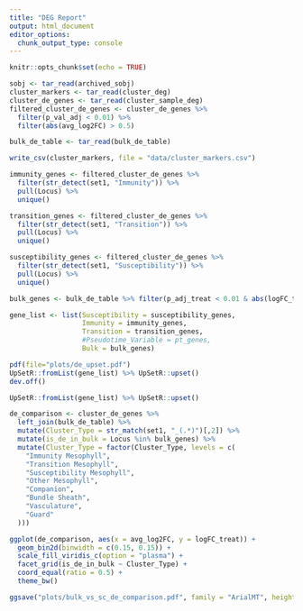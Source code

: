 ```yaml
---
title: "DEG Report"
output: html_document
editor_options: 
  chunk_output_type: console
---
```


```r
knitr::opts_chunk$set(echo = TRUE)

sobj <- tar_read(archived_sobj)
cluster_markers <- tar_read(cluster_deg)
cluster_de_genes <- tar_read(cluster_sample_deg)
filtered_cluster_de_genes <- cluster_de_genes %>% 
  filter(p_val_adj < 0.01) %>%
  filter(abs(avg_log2FC) > 0.5)

bulk_de_table <- tar_read(bulk_de_table)
```

```r
write_csv(cluster_markers, file = "data/cluster_markers.csv")
```

```r
immunity_genes <- filtered_cluster_de_genes %>%
  filter(str_detect(set1, "Immunity")) %>%
  pull(Locus) %>% 
  unique()

transition_genes <- filtered_cluster_de_genes %>%
  filter(str_detect(set1, "Transition")) %>%
  pull(Locus) %>% 
  unique()

susceptibility_genes <- filtered_cluster_de_genes %>%
  filter(str_detect(set1, "Susceptibility")) %>%
  pull(Locus) %>% 
  unique()

bulk_genes <- bulk_de_table %>% filter(p_adj_treat < 0.01 & abs(logFC_treat) > 1) %>% pull(Locus)

gene_list <- list(Susceptibility = susceptibility_genes,
                  Immunity = immunity_genes,
                  Transition = transition_genes,
                  #Pseudotime_Variable = pt_genes,
                  Bulk = bulk_genes)

pdf(file="plots/de_upset.pdf")
UpSetR::fromList(gene_list) %>% UpSetR::upset()
dev.off()

UpSetR::fromList(gene_list) %>% UpSetR::upset()
```

```r
de_comparison <- cluster_de_genes %>% 
  left_join(bulk_de_table) %>% 
  mutate(Cluster_Type = str_match(set1, "_(.*)")[,2]) %>%
  mutate(is_de_in_bulk = Locus %in% bulk_genes) %>%
  mutate(Cluster_Type = factor(Cluster_Type, levels = c(
    "Immunity Mesophyll",
    "Transition Mesophyll",
    "Susceptibility Mesophyll",
    "Other Mesophyll",
    "Companion",
    "Bundle Sheath",
    "Vasculature",
    "Guard"
  )))

ggplot(de_comparison, aes(x = avg_log2FC, y = logFC_treat)) + 
  geom_bin2d(binwidth = c(0.15, 0.15)) + 
  scale_fill_viridis_c(option = "plasma") +
  facet_grid(is_de_in_bulk ~ Cluster_Type) +
  coord_equal(ratio = 0.5) +
  theme_bw()

ggsave("plots/bulk_vs_sc_de_comparison.pdf", family = "ArialMT", height = 8, width = 16)
```

